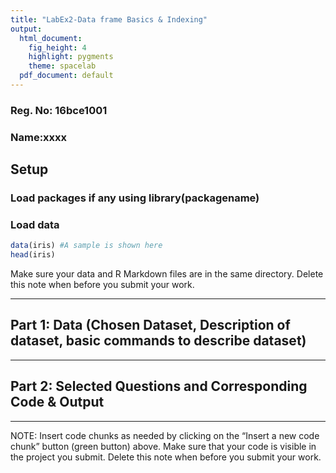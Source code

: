 ```yaml
---
title: "LabEx2-Data frame Basics & Indexing"
output:
  html_document:
    fig_height: 4
    highlight: pygments
    theme: spacelab
  pdf_document: default
---
```

### Reg. No: 16bce1001

### Name:xxxx

## Setup


### Load packages if any using library(packagename)


### Load data
```r
data(iris) #A sample is shown here
head(iris)
```


Make sure your data and R Markdown files are in the same directory. Delete this note when before you submit your work. 



* * *

## Part 1: Data (Chosen Dataset, Description of dataset, basic commands to describe dataset)

* * *

## Part 2: Selected Questions and Corresponding Code & Output



* * *


NOTE: Insert code chunks as needed by clicking on the "Insert a new code chunk" 
button (green button) above. Make sure that your code is visible
in the project you submit. Delete this note when before you submit your work.


